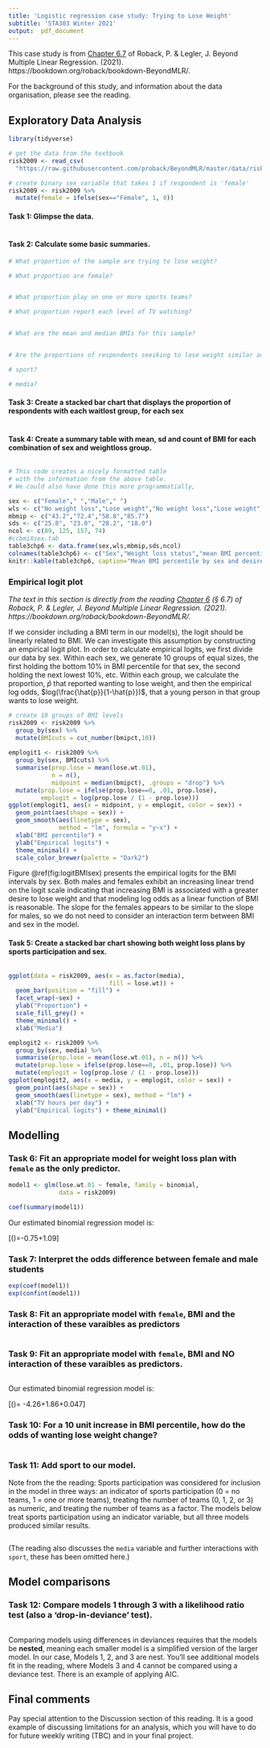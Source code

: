 ```yaml
---
title: 'Logistic regression case study: Trying to Lose Weight'
subtitle: 'STA303 Winter 2021'
output:  pdf_document
---
```


This case study is from [Chapter 6.7](https://bookdown.org/roback/bookdown-BeyondMLR/ch-logreg.html#case-study-trying-to-lose-weight) of Roback, P. & Legler, J. Beyond Multiple Linear Regression. (2021). https://bookdown.org/roback/bookdown-BeyondMLR/.

For the background of this study, and information about the data organisation, please see the reading.

## Exploratory Data Analysis

```r
library(tidyverse)

# get the data from the textbook
risk2009 <- read_csv(
  "https://raw.githubusercontent.com/proback/BeyondMLR/master/data/risk2009.csv")

# create binary sex variable that takes 1 if respondent is 'female'
risk2009 <- risk2009 %>%
  mutate(female = ifelse(sex=="Female", 1, 0))
```

#### Task 1: Glimpse the data.

```r

```

#### Task 2: Calculate some basic summaries.

```r
# What proportion of the sample are trying to lose weight?

# What proportion are female?


# What proportion play on one or more sports teams?

# What proportion report each level of TV watching?


# What are the mean and median BMIs for this sample?


# Are the proportions of respondents seeiking to lose weight similar across sex?

# sport?

# media?

```

#### Task 3: Create a stacked bar chart that displays the proportion of respondents with each waitlost group, for each sex

```r

```

#### Task 4: Create a summary table with mean, sd and count of BMI for each combination of sex and weightloss group. 

```r

```

```r
# This code creates a nicely formatted table
# with the information from the above table. 
# We could also have done this more programmatially, 

sex <- c("Female"," ","Male"," ")
wls <- c("No weight loss","Lose weight","No weight loss","Lose weight")
mbmip <- c("43.2","72.4","58.8","85.7")
sds <- c("25.8", "23.0", "28.2", "18.0")
ncol <- c(89, 125, 157, 74)
#ccbmiXsex.tab
table3chp6 <- data.frame(sex,wls,mbmip,sds,ncol)
colnames(table3chp6) <- c("Sex","Weight loss status","mean BMI percentile","SD","n")
knitr::kable(table3chp6, caption="Mean BMI percentile by sex and desire to lose weight.")
```

### Empirical logit plot

_The text in this section is directly from the reading [Chapter 6](https://bookdown.org/roback/bookdown-BeyondMLR/ch-logreg.html) (§ 6.7) of Roback, P. & Legler, J. Beyond Multiple Linear Regression. (2021). https://bookdown.org/roback/bookdown-BeyondMLR/._

If we consider including a BMI term in our model(s), the logit should be linearly related to BMI. We can investigate this assumption by constructing an empirical logit plot. In order to calculate empirical logits, we first divide our data by sex. Within each sex, we generate 10 groups of equal sizes, the first holding the bottom 10\% in BMI percentile for that sex, the second holding the next lowest 10\%, etc. Within each group, we calculate the proportion, $\hat{p}$ that reported wanting to lose weight, and then the empirical log odds, $log(\frac{\hat{p}}{1-\hat{p}})$, that a young person in that group wants to lose weight.

```r
# create 10 groups of BMI levels
risk2009 <- risk2009 %>%
  group_by(sex) %>%
  mutate(BMIcuts = cut_number(bmipct,10))
  
emplogit1 <- risk2009 %>%
  group_by(sex, BMIcuts) %>%
  summarise(prop.lose = mean(lose.wt.01), 
            n = n(),
            midpoint = median(bmipct), .groups = "drop") %>%
  mutate(prop.lose = ifelse(prop.lose==0, .01, prop.lose),
         emplogit = log(prop.lose / (1 - prop.lose)))
ggplot(emplogit1, aes(x = midpoint, y = emplogit, color = sex)) +
  geom_point(aes(shape = sex)) +
  geom_smooth(aes(linetype = sex), 
              method = "lm", formula = "y~x") +
  xlab("BMI percentile") + 
  ylab("Empirical logits") +
  theme_minimal() +
  scale_color_brewer(palette = "Dark2")
```

Figure \@ref(fig:logitBMIsex) presents the empirical logits for the BMI intervals by sex. Both males and females exhibit an increasing linear trend on the logit scale indicating that increasing BMI is associated with a greater desire to lose weight and that modeling log odds as a linear function of BMI is reasonable. The slope for the females appears to be similar to the slope for males, so we do not need to consider an interaction term between BMI and sex in the model. 

#### Task 5: Create a stacked bar chart showing both weight loss plans by sports participation and sex.
 
```r


```

```r
ggplot(data = risk2009, aes(x = as.factor(media), 
                            fill = lose.wt)) +
  geom_bar(position = "fill") +
  facet_wrap(~sex) +
  ylab("Proportion") + 
  scale_fill_grey() +
  theme_minimal() +
  xlab("Media")
```

```r
emplogit2 <- risk2009 %>%
  group_by(sex, media) %>%
  summarise(prop.lose = mean(lose.wt.01), n = n()) %>%
  mutate(prop.lose = ifelse(prop.lose==0, .01, prop.lose)) %>%
  mutate(emplogit = log(prop.lose / (1 - prop.lose)))
ggplot(emplogit2, aes(x = media, y = emplogit, color = sex)) +
  geom_point(aes(shape = sex)) +
  geom_smooth(aes(linetype = sex), method = "lm") +
  xlab("TV hours per day") + 
  ylab("Empirical logits") + theme_minimal()
```

## Modelling

### Task 6: Fit an appropriate model for weight loss plan with `female` as the only predictor.

```r
model1 <- glm(lose.wt.01 ~ female, family = binomial, 
              data = risk2009)

coef(summary(model1))
```

Our estimated binomial regression model is:

\[\log\left(\frac{\hat{p}}{1-\hat{p}}\right)=-0.75+1.09\cdot \textrm{female}\]

### Task 7: Interpret the odds difference between female and male students

```r
exp(coef(model1))
exp(confint(model1))
```

### Task 8: Fit an appropriate model with `female`, BMI and the interaction of these varaibles as predictors

```r

```

### Task 9: Fit an appropriate model with `female`, BMI and NO interaction of these varaibles as predictors.

```r

```

Our estimated binomial regression model is:

\[\log\left(\frac{\hat{p}}{1-\hat{p}}\right)= -4.26+1.86\cdot\textrm{female}+0.047\cdot\textrm{bmipct}\]

### Task 10: For a 10 unit increase in BMI percentile, how do the odds of wanting lose weight change?

```r

```


### Task 11: Add sport to our model.

Note from the the reading: Sports participation was considered for inclusion in the model in three ways: an indicator of sports participation (0 = no teams, 1 = one or more teams), treating the number of teams (0, 1, 2, or 3) as numeric, and treating the number of teams as a factor.  The models below treat sports participation using an indicator variable, but all three models produced similar results.

```r

```

(The reading also discusses the `media` variable and further interactions with `sport`, these has been omitted here.)

## Model comparisons

### Task 12: Compare models 1 through 3 with a likelihood ratio test (also a 'drop-in-deviance' test).

```r

```

Comparing models using differences in deviances requires that the models be __nested__, meaning each smaller model is a simplified version of the larger model. In our case, Models 1, 2, and 3 are nest. You'll see additional models fit in the reading, where Models 3 and 4 cannot be compared using a deviance test. There is an example of applying AIC.

## Final comments
Pay special attention to the Discussion section of this reading. It is a good example of discussing limitations for an analysis, which you will have to do for future weekly writing (TBC) and in your final project.

